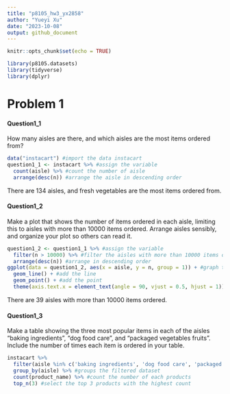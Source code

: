 ```yaml
---
title: "p8105_hw3_yx2858"
author: "Yueyi Xu"
date: "2023-10-08"
output: github_document
---
```


```r
knitr::opts_chunk$set(echo = TRUE)
```

```r
library(p8105.datasets)
library(tidyverse)
library(dplyr)
```

# Problem 1

#### Question1_1
How many aisles are there, and which aisles are the most items ordered from?
```r
data("instacart") #import the data instacart
question1_1 <- instacart %>% #assign the variable
  count(aisle) %>% #count the number of aisle
  arrange(desc(n)) #arrange the aisle in descending order
```
There are 134 aisles, and fresh vegetables are the most items ordered from.


#### Question1_2
Make a plot that shows the number of items ordered in each aisle, limiting this to aisles with more than 10000 items ordered. Arrange aisles sensibly, and organize your plot so others can read it.
```r
question1_2 <- question1_1 %>% #assign the variable
  filter(n > 10000) %>% #filter the aisles with more than 10000 items ordered
  arrange(desc(n)) #arrange in descending order
ggplot(data = question1_2, aes(x = aisle, y = n, group = 1)) + #graph the plot
  geom_line() + #add the line
  geom_point() + #add the point
  theme(axis.text.x = element_text(angle = 90, vjust = 0.5, hjust = 1)) #reverse the names of x axis to horizontal view
```
There are 39 aisles with more than 10000 items ordered.


#### Question1_3
Make a table showing the three most popular items in each of the aisles “baking ingredients”, “dog food care”, and “packaged vegetables fruits”. Include the number of times each item is ordered in your table.
```r
instacart %>%
  filter(aisle %in% c('baking ingredients', 'dog food care', 'packaged vegetables fruits')) %>% #filters the dataset into only these three values
  group_by(aisle) %>% #groups the filtered dataset
  count(product_name) %>% #count the number of each products
  top_n(3) #select the top 3 products with the highest count
```

